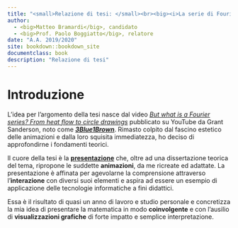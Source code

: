 ```yaml
--- 
title: "<small>Relazione di tesi: </small><br><big><i>La serie di Fourier </i></big><br><small><i>e una sua applicazione alla grafica</i></small>"
author:
  - <big>Matteo Bramardi</big>, candidato
  - <big>Prof. Paolo Boggiatto</big>, relatore
date: "A.A. 2019/2020"
site: bookdown::bookdown_site
documentclass: book
description: "Relazione di tesi"
---
```


# Introduzione {-}

L'idea per l'argomento della tesi nasce dal video [_But what is a Fourier series? From heat flow to circle drawings_](https://www.youtube.com/watch?v=r6sGWTCMz2k) pubblicato su YouTube da Grant Sanderson, noto come [_**3Blue1Brown**_](https://www.youtube.com/c/3blue1brown). Rimasto colpito dal fascino estetico delle animazioni e dalla loro squisita immediatezza, ho deciso di approfondirne i fondamenti teorici.
  
Il cuore della tesi è la [**presentazione**](https://bradwave.github.io/thesis) che, oltre ad una dissertazione teorica del tema, ripropone le suddette **animazioni**, da me ricreate ed adattate. La presentazione è affinata per agevolarne la comprensione attraverso l'**interazione** con diversi suoi elementi e aspira ad essere un esempio di applicazione delle tecnologie informatiche a fini didattici.

Essa è il risultato di quasi un anno di lavoro e studio personale e concretizza la mia idea di presentare la matematica in modo **coinvolgente** e con l'ausilio di **visualizzazioni grafiche** di forte impatto e semplice interpretazione.
